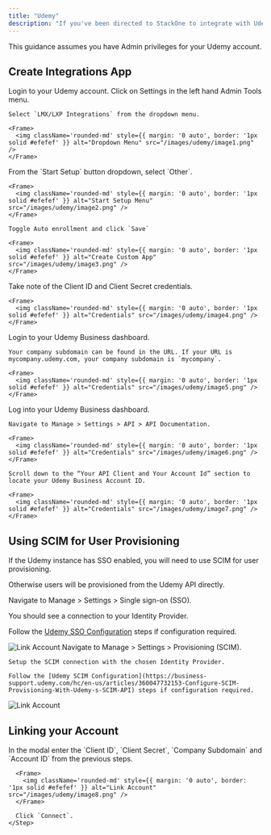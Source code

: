 ```yaml
---
title: "Udemy"
description: "If you've been directed to StackOne to integrate with Udemy, the following steps will help you understand the process and any necessary actions to configure successful integration."
---
```


<Warning>
  This guidance assumes you have Admin privileges for your Udemy account.
</Warning>

## Create Integrations App

<Steps>
  <Step title="Log into Udemy">
    Login to your Udemy account.
  </Step>

  <Step title="Navigate to LMX/LXP Integrations">
    Click on Settings in the left hand Admin Tools menu.

    Select `LMX/LXP Integrations` from the dropdown menu.

    <Frame>
      <img className='rounded-md' style={{ margin: '0 auto', border: '1px solid #efefef' }} alt="Dropdown Menu" src="/images/udemy/image1.png" />
    </Frame>
  </Step>

  <Step title="Create Custom Integration">
    From the `Start Setup` button dropdown, select `Other`.

    <Frame>
      <img className='rounded-md' style={{ margin: '0 auto', border: '1px solid #efefef' }} alt="Start Setup Menu" src="/images/udemy/image2.png" />
    </Frame>

    Toggle Auto enrollment and click `Save`

    <Frame>
      <img className='rounded-md' style={{ margin: '0 auto', border: '1px solid #efefef' }} alt="Create Custom App" src="/images/udemy/image3.png" />
    </Frame>
  </Step>

  <Step title="Note the Client ID and Client Secret">
    Take note of the Client ID and Client Secret credentials.

    <Frame>
      <img className='rounded-md' style={{ margin: '0 auto', border: '1px solid #efefef' }} alt="Credentials" src="/images/udemy/image4.png" />
    </Frame>
  </Step>

  <Step title="Find Company Subdomain">
    Login to your Udemy Business dashboard.

    Your company subdomain can be found in the URL. If your URL is mycompany.udemy.com, your company subdomain is `mycompany`.

    <Frame>
      <img className='rounded-md' style={{ margin: '0 auto', border: '1px solid #efefef' }} alt="Credentials" src="/images/udemy/image5.png" />
    </Frame>
  </Step>

  <Step title="Find Account ID">
    Log into your Udemy Business dashboard.

    Navigate to Manage > Settings > API > API Documentation.

    <Frame>
      <img className='rounded-md' style={{ margin: '0 auto', border: '1px solid #efefef' }} alt="Credentials" src="/images/udemy/image6.png" />
    </Frame>

    Scroll down to the “Your API Client and Your Account Id” section to locate your Udemy Business Account ID.

    <Frame>
      <img className='rounded-md' style={{ margin: '0 auto', border: '1px solid #efefef' }} alt="Credentials" src="/images/udemy/image7.png" />
    </Frame>
  </Step>

</Steps>

## Using SCIM for User Provisioning

If the Udemy instance has SSO enabled, you will need to use SCIM for user provisioning. 

Otherwise users will be provisioned from the Udemy API directly.

<Steps>
<Step title="Check SSO is Enabled">
  Navigate to Manage > Settings > Single sign-on (SSO).

  You should see a connection to your Identity Provider. 
  
  Follow the [Udemy SSO Configuration](https://business-support.udemy.com/hc/en-us/articles/115008213828-Overview-of-Udemy-Business-SSO-Core-Features) steps if configuration required.

  <Frame>
    <img className='rounded-md' style={{ margin: '0 auto', border: '1px solid #efefef' }} alt="Link Account" src="/images/udemy/SSO.png" />
  </Frame>
</Step>

  <Step title="Enable SCIM">
    Navigate to Manage > Settings > Provisioning (SCIM).

    Setup the SCIM connection with the chosen Identity Provider.

    Follow the [Udemy SCIM Configuration](https://business-support.udemy.com/hc/en-us/articles/360047732153-Configure-SCIM-Provisioning-With-Udemy-s-SCIM-API) steps if configuration required.

  <Frame>
    <img className='rounded-md' style={{ margin: '0 auto', border: '1px solid #efefef' }} alt="Link Account" src="/images/udemy/SCIM.png" />
  </Frame>
  </Step>
</Steps>


## Linking your Account
  <Steps>
    <Step title="Link Udemy Account">
      In the modal enter the `Client ID`, `Client Secret`, `Company Subdomain` and `Account ID` from the previous steps.

      <Frame>
        <img className='rounded-md' style={{ margin: '0 auto', border: '1px solid #efefef' }} alt="Link Account" src="/images/udemy/image8.png" />
      </Frame>

      Click `Connect`.
    </Step>

  </Steps>
